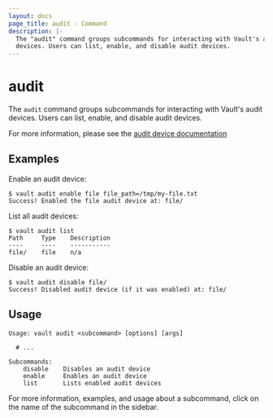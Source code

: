 ```yaml
---
layout: docs
page_title: audit - Command
description: |-
  The "audit" command groups subcommands for interacting with Vault's audit
  devices. Users can list, enable, and disable audit devices.
---
```


# audit

The `audit` command groups subcommands for interacting with Vault's audit
devices. Users can list, enable, and disable audit devices.

For more information, please see the [audit device
documentation](/vault/docs/audit)

## Examples

Enable an audit device:

```shell-session
$ vault audit enable file file_path=/tmp/my-file.txt
Success! Enabled the file audit device at: file/
```

List all audit devices:

```shell-session
$ vault audit list
Path     Type    Description
----     ----    -----------
file/    file    n/a
```

Disable an audit device:

```shell-session
$ vault audit disable file/
Success! Disabled audit device (if it was enabled) at: file/
```

## Usage

```text
Usage: vault audit <subcommand> [options] [args]

  # ...

Subcommands:
    disable    Disables an audit device
    enable     Enables an audit device
    list       Lists enabled audit devices
```

For more information, examples, and usage about a subcommand, click on the name
of the subcommand in the sidebar.
